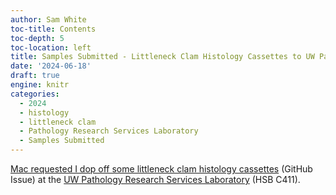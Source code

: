 ```yaml
---
author: Sam White
toc-title: Contents
toc-depth: 5
toc-location: left
title: Samples Submitted - Littleneck Clam Histology Cassettes to UW Pathology Research Services Laboratory
date: '2024-06-18'
draft: true
engine: knitr
categories: 
  - 2024
  - histology
  - littleneck clam
  - Pathology Research Services Laboratory
  - Samples Submitted
---
```


[Mac requested I dop off some littleneck clam histology cassettes](https://github.com/RobertsLab/resources/issues/1925) (GitHub Issue) at the [UW Pathology Research Services Laboratory](https://www.washington.edu/research/shared-research-facilities-resources/pathology-research-services-laboratory/) (HSB C411).